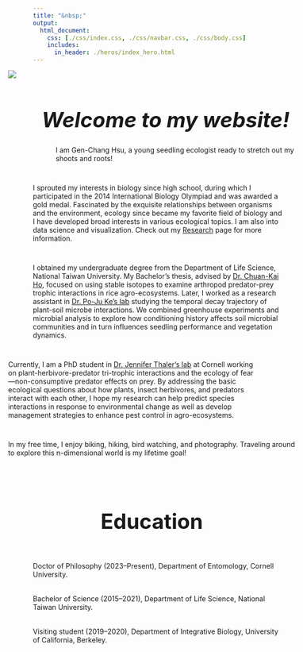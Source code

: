 ```yaml
---
title: "&nbsp;"
output:
  html_document:
    css: [./css/index.css, ./css/navbar.css, ./css/body.css]
    includes:
      in_header: ./heros/index_hero.html
---
```


<style>
h1 {text-align: center !important;
    font-weight: bold !important; 
    font-size: 42px !important}

body, html {
 width: 100vw;
 overflow-x: hidden
}

#education {
 width: 115%; margin-left: -50px;
}
</style>   


<div style="display: flex; width: 115%; margin-left: -50px;">

<img src="./images/Personal photo.JPG" style="max-width: 300px; max-height: 400px; width:auto; height:auto; margin-top: -15px;">

<div style="padding-left: 40px; width: 800px">

<div style="height: 1em;"></div>

<div style="height: 50px;">
<h1 style="text-align: center; font-style: italic;">Welcome to my website!</h1>
</div>

<div style="height: 1em;"></div>

<div style="padding-left: 40px;">
I am Gen-Chang Hsu, a young seedling ecologist ready to stretch out my shoots and roots!
</div>

</div>

</div>

<div style="height: 1em;"></div>

<div style="display: flex;">
I sprouted my interests in biology since high school, during which I participated in the 2014 International Biology Olympiad and was awarded a gold medal. Fascinated by the exquisite relationships between organisms and the environment, ecology since became my favorite field of biology and I have developed broad interests in various ecological topics. I am also into data science and visualization. Check out my [Research](https://genchanghsu.github.io/Research.html){target="_blank"} page for more information.
</div>

<div style="height: 1em;"></div>

<div style="display: flex; width: 100%">
I obtained my undergraduate degree from the Department of Life Science, National Taiwan University. My Bachelor’s thesis, advised by [Dr. Chuan-Kai Ho](https://ecology.lifescience.ntu.edu.tw/doku.php/en/ckho/start){target="_blank"}, focused on using stable isotopes to examine arthropod predator-prey trophic interactions in rice agro-ecosystems. Later, I worked as a research assistant in [Dr. Po-Ju Ke’s lab](https://pojuke.com/){target="_blank"} studying the temporal decay trajectory of plant-soil microbe interactions. We combined greenhouse experiments and microbial analysis to explore how conditioning history affects soil microbial communities and in turn influences seedling performance and vegetation dynamics.
</div>

<div style="height: 1em;"></div>

<div style="display: flex; width: 100%; margin-left: -50px;">
Currently, I am a PhD student in [Dr. Jennifer Thaler’s lab](https://blogs.cornell.edu/thaler/){target="_blank"} at Cornell working on plant-herbivore-predator tri-trophic interactions and the ecology of fear—non-consumptive predator effects on prey. By addressing the basic ecological questions about how plants, insect herbivores, and predators interact with each other, I hope my research can help predict species interactions in response to environmental change as well as develop management strategies to enhance pest control in agro-ecosystems.
</div>

<div style="height: 1em;"></div>

<div style="display: flex; width: 115%; margin-left: -50px;">
In my free time, I enjoy biking, hiking, bird watching, and photography. Traveling around to explore this n-dimensional world is my lifetime goal!
</div>

<br>

# Education
<div style="height: 1em;"></div>
Doctor of Philosophy (2023–Present), Department of Entomology, Cornell University.

<div style="height:4px;"></div>

Bachelor of Science (2015–2021), Department of Life Science, National Taiwan University.

<div style="height:4px;"></div>

Visiting student (2019–2020), Department of Integrative Biology, University of California, Berkeley.

<div style="height:2px;"></div>


